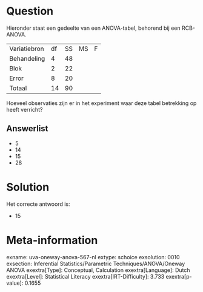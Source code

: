 Question
========

Hieronder staat een gedeelte van een ANOVA-tabel, behorend bij een
RCB-ANOVA.

  -------------- ---- ---- ---- ---
  Variatiebron   df   SS   MS   F
  Behandeling    4    48        
  Blok           2    22        
  Error          8    20        
  Totaal         14   90        
  -------------- ---- ---- ---- ---

Hoeveel observaties zijn er in het experiment waar deze tabel betrekking
op heeft verricht?

Answerlist
----------

* 5
* 14
* 15
* 28

Solution
========

Het correcte antwoord is: 

* 15

Meta-information
================
exname: uva-oneway-anova-567-nl
extype: schoice
exsolution: 0010
exsection: Inferential Statistics/Parametric Techniques/ANOVA/Oneway ANOVA
exextra[Type]: Conceptual, Calculation
exextra[Language]: Dutch
exextra[Level]: Statistical Literacy
exextra[IRT-Difficulty]: 3.733
exextra[p-value]: 0.1655
